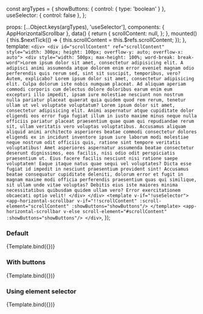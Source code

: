 const argTypes = {
  showButtons: { control: { type: 'boolean' } },
  useSelector: { control: false },
};

<Meta
  title="ui-kit/AppHorizontalScrollbar"
  component={AppHorizontalScrollbar}
  argTypes={argTypes}
/>

  props: [...Object.keys(argTypes), 'useSelector'],
  components: { AppHorizontalScrollbar },
  data() {
    return {
      scrollContent: null,
    };
  },
  mounted() {
    this.$nextTick(() => {
      this.scrollContent = this.$refs.scrollContent;
    });
  },
  template: `
      <div>
      <div id="scrollContent" ref="scrollContent"
           style="width: 300px; height: 100px; overflow-y: auto; overflow-x: auto">
        <div style="width: 500px; max-height: 100%; word-break: break-word">Lorem ipsum dolor sit amet, consectetur
          adipisicing elit. A adipisci animi assumenda
          atque dolorem enim error eveniet magnam odio perferendis quis rerum sed, sint sit suscipit, temporibus, vero?
          Autem, explicabo? Lorem ipsum dolor sit amet, consectetur adipisicing elit. Culpa dolorum iste nobis numquam
          placeat. Ad aliquam aperiam commodi corporis cum delectus dolore doloribus earum enim eum excepturi illo
          impedit, ipsam iure molestiae nesciunt non nostrum nulla pariatur placeat quaerat quia quidem quod rem rerum,
          tenetur ullam ut vel voluptate voluptatum?
          Lorem ipsum dolor sit amet, consectetur adipisicing elit. Animi aspernatur atque cupiditate dolor eligendi eos
          error fuga fugiat illum in iusto maxime minus neque nulla officiis pariatur placeat praesentium quae quam qui
          repudiandae rerum sit, ullam veritatis vero voluptas voluptatibus. Accusamus aliquam aliquid animi architecto
          asperiores beatae commodi consectetur dolores eligendi ex in incidunt inventore ipsum iure laborum modi
          molestiae neque nostrum odit officiis quis, ratione sint tempore veritatis voluptatibus! Amet asperiores
          aspernatur assumenda beatae consectetur deserunt dignissimos, eos facilis, nisi odio odit perspiciatis
          praesentium ut. Eius facere facilis nesciunt nisi ratione saepe voluptatem! Eaque itaque natus quae sequi vel
          voluptates? Dicta esse fugiat id impedit in nesciunt praesentium provident sint! Accusamus beatae consequatur
          cupiditate deleniti, dolorum error et fugit in magnam maxime modi officia perferendis praesentium quas qui
          similique, sit ullam unde vitae voluptas? Debitis eius iste maiores minima necessitatibus quibusdam quidem
          ullam
          vero? Error exercitationem obcaecati optio velit!
        </div>
      </div>
      <template v-if="!useSelector">
        <app-horizontal-scrollbar v-if="!!scrollContent" :scroll-element="scrollContent" :showButtons="showButtons"/>
      </template>
      <app-horizontal-scrollbar v-else scroll-element="#scrollContent" :showButtons="showButtons"/>
      </div>
    `,
});

### Default

<Canvas>
  <Story
    name="Default view"
    args={{ showButtons: false }}>
    {Template.bind({})}
  </Story>
</Canvas>

### With buttons

<Canvas>
  <Story
    name="View with buttons"
    args={{ showButtons: true }}>
    {Template.bind({})}
  </Story>
</Canvas>

### Using element selector

<Canvas>
  <Story
    name="View using element selector"
    args={{ showButtons: true, useSelector: true }}>
    {Template.bind({})}
  </Story>
</Canvas>

<ArgsTable of={AppHorizontalScrollbar} />
